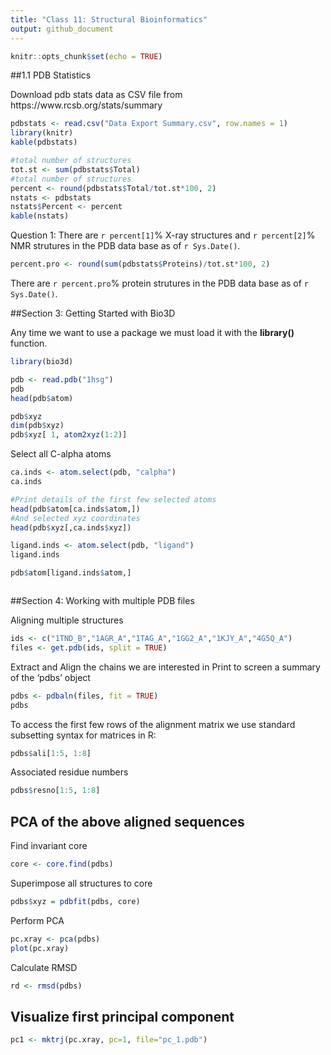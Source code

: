 ```yaml
---
title: "Class 11: Structural Bioinformatics"
output: github_document
---
```


```r
knitr::opts_chunk$set(echo = TRUE)
```

##1.1 PDB Statistics 

Download pdb stats data as CSV file from https://www.rcsb.org/stats/summary
```r
pdbstats <- read.csv("Data Export Summary.csv", row.names = 1)
library(knitr)
kable(pdbstats)
```

```r
#total number of structures
tot.st <- sum(pdbstats$Total)
#total number of structures 
percent <- round(pdbstats$Total/tot.st*100, 2)
nstats <- pdbstats
nstats$Percent <- percent
kable(nstats)
```


Question 1:
There are `r percent[1]`% X-ray structures and `r percent[2]`% NMR strutures in the PDB data base as of `r Sys.Date()`.

```r
percent.pro <- round(sum(pdbstats$Proteins)/tot.st*100, 2)

```

There are `r percent.pro`% protein strutures in the PDB data base as of `r Sys.Date()`.

##Section 3: Getting Started with Bio3D

Any time we want to use a package we must load it with the **library()** function. 
```r
library(bio3d)
```

```r
pdb <- read.pdb("1hsg")
pdb
head(pdb$atom)
```

```r
pdb$xyz
dim(pdb$xyz)
pdb$xyz[ 1, atom2xyz(1:2)]
```

Select all C-alpha atoms
```r
ca.inds <- atom.select(pdb, "calpha")
ca.inds

```

```r
#Print details of the first few selected atoms
head(pdb$atom[ca.inds$atom,])
#And selected xyz coordinates
head(pdb$xyz[,ca.inds$xyz])
```

```r
ligand.inds <- atom.select(pdb, "ligand")
ligand.inds
```

```r
pdb$atom[ligand.inds$atom,]
```

```r

```

##Section 4: Working with multiple PDB files


Aligning multiple structures
```r
ids <- c("1TND_B","1AGR_A","1TAG_A","1GG2_A","1KJY_A","4G5Q_A")
files <- get.pdb(ids, split = TRUE)
```

Extract and Align the chains we are interested in 
Print to screen a summary of the 'pdbs' object 
```r
pdbs <- pdbaln(files, fit = TRUE)
pdbs
```

To access the first few rows of the alignment matrix we use standard subsetting syntax for matrices in R:
```r
pdbs$ali[1:5, 1:8]
```

Associated residue numbers
```r
pdbs$resno[1:5, 1:8]
```

## PCA of the above aligned sequences

Find invariant core
```r
core <- core.find(pdbs)
```
Superimpose all structures to core
```r
pdbs$xyz = pdbfit(pdbs, core)
```
Perform PCA
```r
pc.xray <- pca(pdbs)
plot(pc.xray)
```
Calculate RMSD
```r
rd <- rmsd(pdbs)
```
## Visualize first principal component
```r
pc1 <- mktrj(pc.xray, pc=1, file="pc_1.pdb")
```

